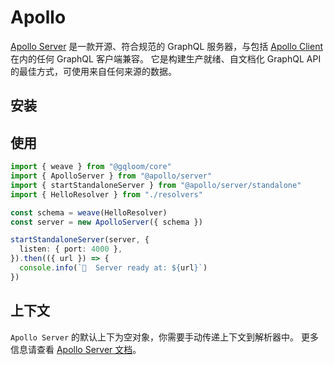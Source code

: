 
# Apollo

[Apollo Server](https://www.apollographql.com/docs/apollo-server/) 是一款开源、符合规范的 GraphQL 服务器，与包括 [Apollo Client](https://www.apollographql.com/docs/react) 在内的任何 GraphQL 客户端兼容。
它是构建生产就绪、自文档化 GraphQL API 的最佳方式，可使用来自任何来源的数据。

## 安装

<PackageManagerTabs command="install graphql @apollo/server @gqloom/core" />

## 使用
```ts
import { weave } from "@gqloom/core"
import { ApolloServer } from "@apollo/server"
import { startStandaloneServer } from "@apollo/server/standalone"
import { HelloResolver } from "./resolvers"

const schema = weave(HelloResolver)
const server = new ApolloServer({ schema })

startStandaloneServer(server, {
  listen: { port: 4000 },
}).then(({ url }) => {
  console.info(`🚀  Server ready at: ${url}`)
})
```

## 上下文

`Apollo Server` 的默认上下为空对象，你需要手动传递上下文到解析器中。
更多信息请查看 [Apollo Server 文档](https://www.apollographql.com/docs/apollo-server/data/context)。